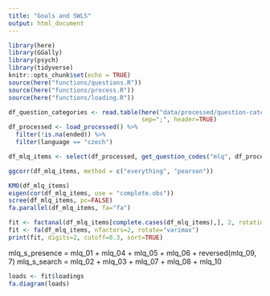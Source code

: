 ```yaml
---
title: "Goals and SWLS"
output: html_document
---
```


```r
library(here)
library(GGally)
library(psych)
library(tidyverse)
knitr::opts_chunk$set(echo = TRUE)
source(here("functions/questions.R"))
source(here("functions/process.R"))
source(here("functions/loading.R"))
```

```r
df_question_categories <- read.table(here("data/processed/question-categories.csv"),
                                     sep=";", header=TRUE)
df_processed <- load_processed() %>%
  filter(!is.na(ended)) %>%
  filter(language == "czech")
```

```r
df_mlq_items <- select(df_processed, get_question_codes("mlq", df_processed))
```

```r
ggcorr(df_mlq_items, method = c("everything", "pearson")) 
```

```r
KMO(df_mlq_items)
eigen(cor(df_mlq_items, use = "complete.obs"))
scree(df_mlq_items, pc=FALSE)
fa.parallel(df_mlq_items, fa="fa")
```


```r
fit <- factanal(df_mlq_items[complete.cases(df_mlq_items),], 2, rotation="promax")
fit <- fa(df_mlq_items, nfactors=2, rotate="varimax")
print(fit, digits=2, cutoff=0.3, sort=TRUE)
```

mlq_s_presence = mlq_01 + mlq_04 + mlq_05 + mlq_06 + reversed(mlq_09, 7)
mlq_s_search = mlq_02 + mlq_03 + mlq_07 + mlq_08 + mlq_10

```r
loads <- fit$loadings
fa.diagram(loads)
```
